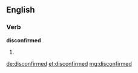 ==English==

===Verb===
'''disconfirmed'''

# {{en-past of|disconfirm}}

[[de:disconfirmed]]
[[et:disconfirmed]]
[[mg:disconfirmed]]